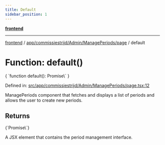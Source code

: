 ```yaml
---
title: Default
sidebar_position: 1
---
```



[**frontend**](../../../../../..)

***

[frontend](../../../../../..) / [app/commissiestrijd/Admin/ManagePeriods/page](..) / default

# Function: default()

<CodeBlock language="ts">
{ `function default(): Promise\<Element\>` }
</CodeBlock>

Defined in: [src/app/commissiestrijd/Admin/ManagePeriods/page.tsx:12](https://github.com/svsticky/CommitteeClash/blob/e5fd1c9fb89fe447a4c38e43ebba51eb1e51230c/frontend/src/app/commissiestrijd/Admin/ManagePeriods/page.tsx#L12)

ManagePeriods component that fetches and displays a list of periods
and allows the user to create new periods.

## Returns
<CodeBlock language="ts">
{`Promise\<Element\>`}
</CodeBlock>

A JSX element that contains the period management interface.
